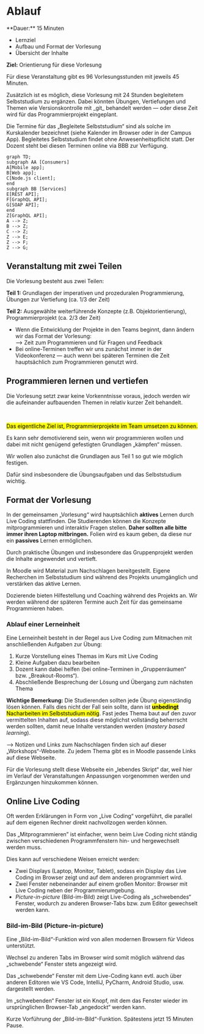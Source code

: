 
# Ablauf

<Callout>
  **Dauer:** 15 Minuten

  - Lernziel
  - Aufbau und Format der Vorlesung
  - Übersicht der Inhalte

  **Ziel:** Orientierung für diese Vorlesung
</Callout>

Für diese Veranstaltung gibt es 96 Vorlesungsstunden mit jeweils 45 Minuten.

<Callout type="info">
Zusätzlich ist es möglich, diese Vorlesung mit 24 Stunden begleitetem 
Selbststudium zu ergänzen. Dabei könnten Übungen, Vertiefungen und 
Themen wie Versionskontrolle mit _git_ behandelt werden &mdash; oder 
diese Zeit wird für das Programmierprojekt eingeplant.

Die Termine für das „Begleitete Selbststudium“ sind als solche im 
Kurskalender bezeichnet (siehe Kalender im Browser oder in der 
Campus App). Begleitetes Selbststudium findet ohne Anwesenheitspflicht statt. 
Der Dozent steht bei diesen Terminen online via BBB zur Verfügung.
</Callout>

```mermaid
graph TD;
subgraph AA [Consumers]
A[Mobile app];
B[Web app];
C[Node.js client];
end
subgraph BB [Services]
E[REST API];
F[GraphQL API];
G[SOAP API];
end
Z[GraphQL API];
A --> Z;
B --> Z;
C --> Z;
Z --> E;
Z --> F;
Z --> G;
```

## Veranstaltung mit zwei Teilen

Die Vorlesung besteht aus zwei Teilen:

**Teil 1:** Grundlagen der imperativen und prozeduralen Programmierung, Übungen zur Vertiefung (ca. 1/3 der Zeit)

**Teil 2:** Ausgewählte weiterführende Konzepte (z.B. Objektorientierung), Programmierprojekt (ca. 2/3 der Zeit) 

- Wenn die Entwicklung der Projekte in den Teams beginnt, dann ändern wir das Format der Vorlesung: <br/> &xrarr; Zeit zum Programmieren und für Fragen und Feedback
- Bei online-Terminen treffen wir uns zunächst immer in der Videokonferenz &mdash; auch wenn bei späteren Terminen die Zeit hauptsächlich zum Programmieren genutzt wird.

## Programmieren lernen und vertiefen

Die Vorlesung setzt zwar keine Vorkenntnisse voraus, jedoch werden wir die aufeinander aufbauenden Themen in relativ kurzer Zeit behandelt.

<br/>

<mark>Das eigentliche Ziel ist, Programmierprojekte im Team umsetzen zu können.</mark>

Es kann sehr demotivierend sein, wenn wir programmieren wollen und dabei mit nicht genügend gefestigten Grundlagen „kämpfen“ müssen.

Wir wollen also zunächst die Grundlagen aus Teil 1 so gut wie möglich festigen.

Dafür sind insbesondere die Übungsaufgaben und das Selbststudium wichtig.

## Format der Vorlesung

In der gemeinsamen „Vorlesung“ wird hauptsächlich **aktives** Lernen
durch Live Coding stattfinden. Die Studierenden können die Konzepte
mitprogrammieren und interaktiv Fragen stellen. **Daher sollten 
alle bitte immer ihren Laptop mitbringen.** Folien wird es kaum 
geben, da diese nur ein **passives** Lernen ermöglichen. 

Durch praktische Übungen und insbesondere das Gruppenprojekt 
werden die Inhalte angewendet und vertieft. 

In Moodle wird Material zum Nachschlagen bereitgestellt. Eigene 
Recherchen im Selbststudium sind während des Projekts 
unumgänglich und verstärken das aktive Lernen. 

Dozierende bieten Hilfestellung und Coaching während des Projekts an. 
Wir werden während der späteren Termine auch Zeit für das gemeinsame
Programmieren haben.

### Ablauf einer Lerneinheit

Eine Lerneinheit besteht in der Regel aus Live Coding 
zum Mitmachen mit anschließenden Aufgaben zur Übung:

1. Kurze Vorstellung eines Themas im Kurs mit Live Coding
1. Kleine Aufgaben dazu bearbeiten
1. Dozent kann dabei helfen (bei online-Terminen in „Gruppenräumen“ bzw. „Breakout-Rooms“).
1. Abschließende Besprechung der Lösung und Übergang zum nächsten Thema

**Wichtige Bemerkung:** Die Studierenden sollten jede Übung
eigenständig lösen können. Falls dies nicht der Fall sein sollte,
dann ist <mark>**unbedingt** Nacharbeiten im Selbststudium nötig</mark>. 
Fast jedes Thema baut auf den zuvor vermittelten Inhalten auf,
sodass diese möglichst vollständig beherrscht werden sollten, damit neue Inhalte verstanden werden (_mastery based learning_).

<Callout type="info">
&xrarr; Notizen und Links zum Nachschlagen finden sich auf dieser „Workshops“-Webseite. Zu jedem Thema gibt es in Moodle passende Links auf diese Webseite.

Für die Vorlesung stellt diese Webseite ein „lebendes Skript“ dar, weil hier
im Verlauf der Veranstaltungen Anpassungen vorgenommen werden und 
Ergänzungen hinzukommen können.
</Callout>

## Online Live Coding

Oft werden Erklärungen in Form von „Live Coding“ vorgeführt, die 
parallel auf dem eigenen Rechner direkt nachvollzogen werden 
können.

Das „Mitprogrammieren” ist einfacher, wenn beim Live Coding nicht 
ständig zwischen verschiedenen Programmfenstern hin- und 
hergewechselt werden muss.

Dies kann auf verschiedene Weisen erreicht werden:

- Zwei Displays (Laptop, Monitor, Tablet), sodass ein Display das Live Coding im Browser zeigt und auf dem anderen programmiert wird.
- Zwei Fenster nebeneinander auf einem großen Monitor: Browser mit Live Coding neben der Programmierumgebung.
- _Picture-in-picture_ (Bild-im-Bild) zeigt Live-Coding als „schwebendes“ Fenster, wodurch zu anderen Browser-Tabs bzw. zum Editor gewechselt werden kann.

### Bild-im-Bild (Picture-in-picture)

Eine „Bild-im-Bild“-Funktion wird von allen modernen Browsern 
für Videos unterstützt.

Wechsel zu anderen Tabs im Browser wird somit möglich während das „schwebende“ Fenster stets angezeigt wird.

Das „schwebende“ Fenster mit dem Live-Coding kann evtl. auch über anderen Editoren wie VS Code, IntelliJ, PyCharm, Android Studio, usw. dargestellt werden.

Im „schwebenden“ Fenster ist ein Knopf, mit dem das Fenster wieder im ursprünglichen Browser-Tab „angedockt“ werden kann. 

<Callout type="warning" emoji="👨🏻‍💻">
Kurze Vorführung der „Bild-im-Bild“-Funktion.
</Callout>

<Callout>
Spätestens jetzt 15 Minuten Pause.
</Callout>
